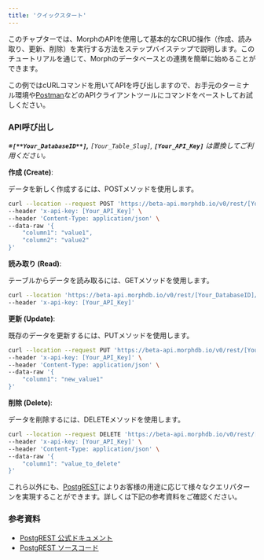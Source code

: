 ```yaml
---
title: 'クイックスタート'
---
```


このチャプターでは、MorphのAPIを使用して基本的なCRUD操作（作成、読み取り、更新、削除）を実行する方法をステップバイステップで説明します。このチュートリアルを通じて、Morphのデータベースとの連携を簡単に始めることができます。

この例ではcURLコマンドを用いてAPIを呼び出しますので、お手元のターミナル環境や[Postman](https://www.postman.com/)などのAPIクライアントツールにコマンドをペーストしてお試しください。

### API呼び出し

*※**`[**Your_DatabaseID**]`,** `[Your_Table_Slug]`, **`[Your_API_Key]`** は置換してご利用ください。*

**作成 (Create)**:

データを新しく作成するには、POSTメソッドを使用します。

```sh
curl --location --request POST 'https://beta-api.morphdb.io/v0/rest/[Your_DatabaseID]/[Your_Table_Slug]' \
--header 'x-api-key: [Your_API_Key]' \
--header 'Content-Type: application/json' \
--data-raw '{
    "column1": "value1",
    "column2": "value2"
}'
```

**読み取り (Read)**:

テーブルからデータを読み取るには、GETメソッドを使用します。

```sh
curl --location 'https://beta-api.morphdb.io/v0/rest/[Your_DatabaseID]/[Your_Table_Slug]' \
--header 'x-api-key: [Your_API_Key]'

```
**更新 (Update)**:

既存のデータを更新するには、PUTメソッドを使用します。

```sh
curl --location --request PUT 'https://beta-api.morphdb.io/v0/rest/[Your_DatabaseID]/[Your_Table_Slug]' \
--header 'x-api-key: [Your_API_Key]' \
--header 'Content-Type: application/json' \
--data-raw '{
    "column1": "new_value1"
}'
```

**削除 (Delete)**:

データを削除するには、DELETEメソッドを使用します。

```sh
curl --location --request DELETE 'https://beta-api.morphdb.io/v0/rest/[Your_DatabaseID]/[Your_Table_Slug]' \
--header 'x-api-key: [Your_API_Key]' \
--header 'Content-Type: application/json' \
--data-raw '{
    "column1": "value_to_delete"
}'

```

これら以外にも、[PostgREST](https://postgrest.org/)によりお客様の用途に応じて様々なクエリパターンを実現することができます。詳しくは下記の参考資料をご確認ください。

### **参考資料**

- [PostgREST 公式ドキュメント](https://postgrest.org/en/v12/)
- [PostgREST ソースコード](https://github.com/PostgREST/postgrest)